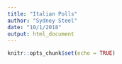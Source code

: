 ```yaml
---
title: "Italian Polls"
author: "Sydney Steel"
date: "10/1/2018"
output: html_document
---
```


```r
knitr::opts_chunk$set(echo = TRUE)
```

